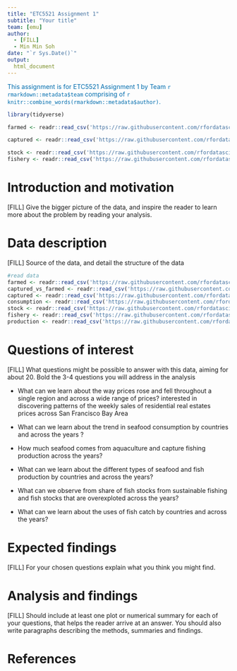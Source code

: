 ```yaml
---
title: "ETC5521 Assignment 1"
subtitle: "Your title"
team: [emu]
author:
  - [FILL]
  - Min Min Soh
date: "`r Sys.Date()`"
output: 
  html_document
---
```


[This assignment is for ETC5521 Assignment 1 by Team `r rmarkdown::metadata$team` comprising of `r knitr::combine_words(rmarkdown::metadata$author)`.]{style="color:#006DAE;"}

```r
library(tidyverse)
```



```r
farmed <- readr::read_csv('https://raw.githubusercontent.com/rfordatascience/tidytuesday/master/data/2021/2021-10-12/aquaculture-farmed-fish-production.csv')

captured <- readr::read_csv('https://raw.githubusercontent.com/rfordatascience/tidytuesday/master/data/2021/2021-10-12/capture-fishery-production.csv')

stock <- readr::read_csv('https://raw.githubusercontent.com/rfordatascience/tidytuesday/master/data/2021/2021-10-12/fish-stocks-within-sustainable-levels.csv')
fishery <- readr::read_csv('https://raw.githubusercontent.com/rfordatascience/tidytuesday/master/data/2021/2021-10-12/global-fishery-catch-by-sector.csv')

```


# Introduction and motivation

[FILL] Give the bigger picture of the data, and inspire the reader to learn more about the problem by reading your analysis. 

# Data description

[FILL] Source of the data, and detail the structure of the data



```r
#read data
farmed <- readr::read_csv('https://raw.githubusercontent.com/rfordatascience/tidytuesday/master/data/2021/2021-10-12/aquaculture-farmed-fish-production.csv')
captured_vs_farmed <- readr::read_csv('https://raw.githubusercontent.com/rfordatascience/tidytuesday/master/data/2021/2021-10-12/capture-fisheries-vs-aquaculture.csv')
captured <- readr::read_csv('https://raw.githubusercontent.com/rfordatascience/tidytuesday/master/data/2021/2021-10-12/capture-fishery-production.csv')
consumption <- readr::read_csv('https://raw.githubusercontent.com/rfordatascience/tidytuesday/master/data/2021/2021-10-12/fish-and-seafood-consumption-per-capita.csv')
stock <- readr::read_csv('https://raw.githubusercontent.com/rfordatascience/tidytuesday/master/data/2021/2021-10-12/fish-stocks-within-sustainable-levels.csv')
fishery <- readr::read_csv('https://raw.githubusercontent.com/rfordatascience/tidytuesday/master/data/2021/2021-10-12/global-fishery-catch-by-sector.csv')
production <- readr::read_csv('https://raw.githubusercontent.com/rfordatascience/tidytuesday/master/data/2021/2021-10-12/seafood-and-fish-production-thousand-tonnes.csv')

```

# Questions of interest

[FILL] What questions might be possible to answer with this data, aiming for about 20. Bold the 3-4 questions you will address in the analysis

- What can we learn about the way prices rose and fell throughout a single region and across a wide range of prices?
interested in discovering patterns of the weekly sales of residential real estates prices across San Francisco Bay Area

- What can we learn about the trend in seafood consumption by countries and across the years ? 
- How much seafood comes from aquaculture and capture fishing production across the years? 
- What can we learn about the different types of seafood and fish production by countries and across the years?  
- What can we observe from share of fish stocks from sustainable fishing and fish stocks that are overexploted across the years? 
- What can we learn about the uses of fish catch by countries and across the years? 


# Expected findings

[FILL] For your chosen questions explain what you think you might find.

# Analysis and findings

[FILL] Should include at least one plot or numerical summary for each of your questions, that helps the reader arrive at an answer. You should also write paragraphs describing the methods, summaries and findings. 

# References

